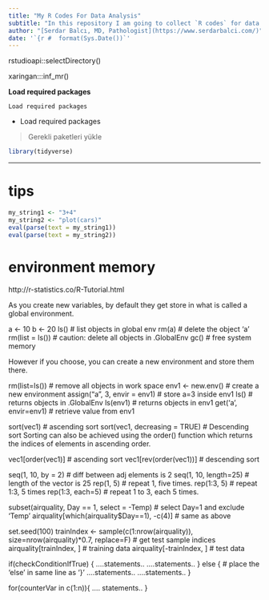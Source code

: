 ```yaml
---
title: "My R Codes For Data Analysis"
subtitle: "In this repository I am going to collect `R codes` for data analysis. Codes are from various resources and I try to give original link as much as possible."
author: "[Serdar Balcı, MD, Pathologist](https://www.serdarbalci.com/)"
date: '`{r #  format(Sys.Date())`'
---
```



rstudioapi::selectDirectory()

xaringan:::inf_mr()


**Load required packages**


`Load required packages`


- Load required packages


> Gerekli paketleri yükle



```r
library(tidyverse)
```




<!-- ```{r eval=FALSE, include=FALSE, echo=TRUE} -->
<!-- library(tidyverse) -->
<!-- library(readxl) -->
<!-- ``` -->


<!-- ```{r eval=FALSE, include=FALSE, echo=TRUE} -->
<!-- path <- "ICPN_RAW.xls" -->
<!-- icpn <- path %>%  -->
<!--     excel_sheets() %>%  -->
<!--     set_names() %>% -->
<!--     map(read_excel, skip = 1, path = path) -->

<!-- icpn <- icpn[-29] -->

<!-- icpn <- icpn %>%  -->
<!--     reduce(left_join, by = "Respondant") -->

<!-- # names(icpn) -->

<!-- namesColumn <- make.names(names(read_excel(path, skip = 1))) -->

<!-- namesColumn <- namesColumn[-1] -->

<!-- # length(names(icpn)) -->
<!-- # length(namesColumn) -->

<!-- names(icpn) <- c("Respondant", paste(namesColumn, rep(1:28, each = 11), sep = "")) -->


<!-- ``` -->







<!-- ```{r eval=FALSE, include=FALSE, echo=TRUE} -->
<!-- # glimpse(icpn) -->

<!-- icpn$country <- icpn$ID1 -->

<!-- icpn <- icpn %>%  -->
<!--     select(-starts_with("X.plastic")) %>%  -->
<!--     select(-starts_with("COMMENTS")) %>%  -->
<!--     select(-starts_with("ID")) -->

<!-- # glimpse(icpn) -->

<!-- ``` -->

<!-- <!-- -->
<!-- ```{r eval=FALSE, include=FALSE, echo=TRUE} -->
<!-- jmv::descriptives(vars = names(select(icpn, starts_with("DX")) -->
<!--                                ), data = icpn, freq = TRUE, n = FALSE, missing = FALSE, mean = FALSE, median = FALSE, min = FALSE, max = FALSE) -->

<!-- ``` -->
<!-- -->


<!-- ```{r eval=FALSE, include=FALSE, echo=TRUE} -->
<!-- icpn %>%  -->
<!--     select(starts_with("y.n")) %>%  -->
<!--     gather() %>%  -->
<!--     select(value) %>%  -->
<!--     unique() -->


<!-- ``` -->

<!-- ```{r eval=FALSE, include=FALSE, echo=TRUE} -->

<!-- # recode invasion N = 0, Y = 1 -->
<!-- namesYN <- icpn %>%  -->
<!--     select(starts_with("y.n")) %>%  -->
<!--     names() -->



<!-- icpn <- icpn %>%  -->
<!--      mutate_at(namesYN, funs(recode(., `N` = 0, `Y` = 1, .default = 999))) %>%  -->
<!--      mutate_at(.vars = namesYN,  -->
<!--             .funs = funs(ifelse(. == 999, NA, .))) -->

<!-- icpn <- icpn %>%  -->
<!--      mutate_at(namesYN, funs(as.character)) %>%  -->
<!--     mutate_at(namesYN, funs(factor(., -->
<!--                                     levels = c(0,1),  -->
<!--                                     labels = c("no", "invasion") -->
<!--                                     ))) -->

<!-- ``` -->


<!-- WHOclass <- icpn %>%  -->
<!--     select(starts_with("WHO..2010.classification")) %>%  -->
<!--     gather() %>%  -->
<!--     select(value) %>%  -->
<!--     unique() -->



<!-- write(lineage$value, "lineage.txt", sep = "\n") -->

<!-- write(paste("'", readLines("lineage.txt"), "'", " =   ,", sep = ""), "lineage2.txt") -->


<!-- icpn <- icpn %>% -->
<!--     select(-starts_with("DX")) -->


<!-- file.choose() -->







---

<!-- Stratified MH Odds Ratios for Confounding -->
<!-- We can also stratify our odds ratio by a third variable to look for confounding -->

<!-- epi.2by2(table(datadepvar,dataindep_var, data$stratificationvariable)) #As above make sure the levels of dep_var and indep_var are set such that the table is ordered in the way that epi.2by2 wants the data -->

<!-- The output gives us the crude odds ratio (identical to the one we got without the stratification variable) and then an adjusted odds ratio. We can look at these two for evidence of confounding. -->

<!-- We can get (if we desire) the stratum specific odds ratios out -->

<!-- stratum <- epi.2by2(table(relevel(scabies$scabies_infestation,"yes"), relevel(scabies$impetigo_active,"yes"),scabies$gender)) -->


<!--  #Note this time I'm saving the 2*2 table -->
<!-- stratum -->
<!-- ##              Outcome +    Outcome -      Total        Inc risk * -->
<!-- ## Exposed +          179          187        366              48.9 -->
<!-- ## Exposed -          444         1098       1542              28.8 -->
<!-- ## Total              623         1285       1908              32.7 -->
<!-- ##                  Odds -->
<!-- ## Exposed +       0.957 -->
<!-- ## Exposed -       0.404 -->
<!-- ## Total           0.485 -->
<!-- ##  -->
<!-- ##  -->
<!-- ## Point estimates and 95 % CIs: -->
<!-- ## ------------------------------------------------------------------- -->
<!-- ## Inc risk ratio (crude)                       1.70 (1.49, 1.94) -->
<!-- ## Inc risk ratio (M-H)                         1.58 (1.39, 1.79) -->
<!-- ## Inc risk ratio (crude:M-H)                   1.08 -->
<!-- ## Odds ratio (crude)                           2.37 (1.88, 2.99) -->
<!-- ## Odds ratio (M-H)                             2.18 (1.72, 2.76) -->
<!-- ## Odds ratio (crude:M-H)                       1.09 -->
<!-- ## Attrib risk (crude) *                        20.11 (14.52, 25.71) -->
<!-- ## Attrib risk (M-H) *                          17.75 (5.52, 29.99) -->
<!-- ## Attrib risk (crude:M-H)                      1.13 -->
<!-- ## ------------------------------------------------------------------- -->
<!-- ##  Test of homogeneity of IRR: X2 test statistic: 8.011 p-value: 0.005 -->
<!-- ##  Test of homogeneity of  OR: X2 test statistic: 0.629 p-value: 0.428 -->
<!-- ##  Wald confidence limits -->
<!-- ##  M-H: Mantel-Haenszel -->
<!-- ##  * Outcomes per 100 population units -->


<!-- summary(stratum)$OR.strata.wald -->


<!-- ##        est    lower   upper -->
<!-- ## 1 2.417620 1.716620 3.40488 -->
<!-- ## 2 1.996753 1.439806 2.76914 -->



<!-- # Plots -->


<!-- ## Histogram -->

<!-- ```{r eval=FALSE, include=FALSE, echo=TRUE} -->
<!-- hist(scabies$age) -->

<!-- ``` -->




<!-- Scatterplot -->
<!-- We could do a basic scatter plot of house size vs number of people in a room -->

<!-- plot(scabies$house_inhabitants,scabies$room_cohabitation) -->


<!-- Colour Scatter -->
<!-- We might make this look nicer by adding some colours representing key variables -->

<!-- scabies$scatter_colour[scabies$scabies_infestation == "yes"] <- "red"  -->
<!-- #If scabies_infestation is 0 then the colour is red -->

<!-- scabies$scatter_colour[scabies$scabies_infestation == "no"] <- "blue" -->
<!-- #If scabies_infestation is 0 then the colour is blue -->

<!-- plot(scabies$house_inhabitants,scabies$room_cohabitation, col = scabies$scatter_colour) -->


<!-- #For each value look in the variable scatter_colours and work out what colour to make each person -->
<!-- Lots of the points overlap so we can always make jitter them -->

<!-- plot(jitter(scabies$house_inhabitants),scabies$room_cohabitation, col = scabies$scatter_colour) -->


<!-- Later we will come back to GGPLOT2 which makes much nicer graphs! -->

<!-- Logistic Regression -->
<!-- Sample Dataset 3 -->
<!-- The examples here use the “scabies dataset” again. For ease I quickly repeat below the code needed to implement the data-cleaning steps demonstrated above on the dataset -->

<!-- scabies <- read.csv(file = "S1-Dataset_CSV.csv", header = TRUE, sep = ",") -->
<!-- #Load dataset -->
<!-- scabies$agegroups <- as.factor(cut(scabies$age, c(0,10,20,Inf), labels = c("0-10","11-20","21+"), include.lowest = TRUE))  -->
<!-- scabies$agegroups <-relevel(scabies$agegroups, ref = "21+") -->
<!-- #Categorise age and set a baseline -->

<!-- scabies$house_cat <- as.factor(cut(scabies$house_inhabitants, c(0,5,10,Inf), labels = c("0-5","6-10","10+"), include.lowest = TRUE)) -->
<!-- scabies$house_cat <- relevel(scabies$house_cat, ref = "0-5") -->
<!-- #Categorise housesize and set a baseline -->
<!-- We can perform logistic regression in a straightforward fashion in. The formula for any logistic regression is -->

<!-- logistic_model <- glm(dependent_variable~indepdent_variable+independent_variable, data = dataframe, family = binomial) -->

<!-- If we want to include a variable as a Factor then we state that by saying > factor(independent_variable) -->

<!-- logistic_model <- glm(dependent_variable~factor(indepdent_variable), data = dataframe, family = binomial) -->

<!-- Unlike in STATA this does not automatically generate an output. As a clinical epidemiologist we want a table with the odds ratio, co-efficients, standard errors, confidence interval and the Wald-test P-Value. -->

<!-- We get the Odds ratios and Confidence intervals by taking the exponential of the output from the logistic regression model -->

<!-- logistic_model_OR <- cbind(OR = exp(coef(logistic_model)), exp(confint(logistic_model))) -->

<!-- Then we need to combine the Odds ratios and CI values with the raw coefficients and p-values into a single table -->

<!-- logistic_model_summary <- summary(logistic_model) logistic_model_summary <- cbind(logistic_model_OR, logistic_model_summary) -->

<!-- We can display then display the complte table of the output -->

<!-- logistic_model_summary -->

<!-- An example of logistic regression -->
<!-- Here we will see if the size of the household is associated with risk of scabies (variable = house_cat), after controlling for age (categorised) and gender. -->

<!-- scabiesrisk <- glm(scabies_infestation~factor(agegroups)+factor(gender)+factor(house_cat),data=scabies,family=binomial()) -->
<!-- scabiesrisk_OR <- exp(cbind(OR= coef(scabiesrisk), confint(scabiesrisk))) -->
<!-- ## Waiting for profiling to be done... -->
<!-- scabiesrisk_summary <- summary(scabiesrisk) -->
<!-- scabiesrisk_summary <- cbind(scabiesrisk_OR, scabiesrisk_summary$coefficients) -->
<!-- scabiesrisk_summary -->
<!-- ##                                OR      2.5 %    97.5 %   Estimate -->
<!-- ## (Intercept)            0.09357141 0.06925691 0.1243857 -2.3690303 -->
<!-- ## factor(agegroups)0-10  2.20016940 1.61679635 3.0237474  0.7885344 -->
<!-- ## factor(agegroups)11-20 2.53291768 1.80434783 3.5769136  0.9293719 -->
<!-- ## factor(gender)male     1.44749159 1.13940858 1.8399368  0.3698321 -->
<!-- ## factor(house_cat)6-10  1.30521927 1.02664372 1.6624397  0.2663710 -->
<!-- ## factor(house_cat)10+   1.17003712 0.65654905 1.9900581  0.1570355 -->
<!-- ##                        Std. Error     z value     Pr(>|z|) -->
<!-- ## (Intercept)             0.1492092 -15.8772359 9.110557e-57 -->
<!-- ## factor(agegroups)0-10   0.1594864   4.9442116 7.645264e-07 -->
<!-- ## factor(agegroups)11-20  0.1743214   5.3313714 9.747386e-08 -->
<!-- ## factor(gender)male      0.1221866   3.0267824 2.471718e-03 -->
<!-- ## factor(house_cat)6-10   0.1228792   2.1677478 3.017788e-02 -->
<!-- ## factor(house_cat)10+    0.2813713   0.5581076 5.767709e-01 -->
<!-- The output gives us the OR associated with each variable, the 95% CI of that OR, and a Wald-Test P-Value for each variable -->

<!-- Trying a logistic regression for yourself -->
<!-- Investigate using logistic regression whether having impetigo (impetigo_odds) is associated with scabies (scabies_infestation) after controlling for age (agegroups) and sex (gender). -->

<!-- ## Waiting for profiling to be done... -->
<!-- ##                               OR     2.5 %    97.5 %   Estimate Std. Error -->
<!-- ## (Intercept)            0.1379817 0.1064948 0.1768205 -1.9806341  0.1292414 -->
<!-- ## scabies_infestationyes 1.9380091 1.5180396 2.4740877  0.6616612  0.1245435 -->
<!-- ## agegroups0-10          3.7264517 2.8550721 4.8992194  1.3154565  0.1376324 -->
<!-- ## agegroups11-20         2.7487745 2.0310065 3.7353394  1.0111552  0.1553069 -->
<!-- ## gendermale             1.7509457 1.4225953 2.1557118  0.5601561  0.1060015 -->
<!-- ## house_cat6-10          0.9548564 0.7741093 1.1776160 -0.0461943  0.1069907 -->
<!-- ## house_cat10+           0.8941528 0.5449317 1.4384328 -0.1118786  0.2468512 -->
<!-- ##                            z value     Pr(>|z|) -->
<!-- ## (Intercept)            -15.3250751 5.199446e-53 -->
<!-- ## scabies_infestationyes   5.3126904 1.080185e-07 -->
<!-- ## agegroups0-10            9.5577530 1.203411e-21 -->
<!-- ## agegroups11-20           6.5106924 7.480520e-11 -->
<!-- ## gendermale               5.2844143 1.261076e-07 -->
<!-- ## house_cat6-10           -0.4317601 6.659158e-01 -->
<!-- ## house_cat10+            -0.4532228 6.503883e-01 -->
<!-- You should get a table showing an Odds Ration of 2 - i.e the odds of impetigo are twice as high in people with scabies. The p-value suggests this is a highly significant finding. -->

<!-- Comparing two models via a Likelihood Ratio Test -->
<!-- We might want to compare two models to see if overall the factor variable house_cat (size of the house) is significant after controlling for other variables (as opposed to the individual Wald tests for specific values of house_cat). -->

<!-- As in STATA we simply run the model without the Variable we are interested in and do a Likelihood Ratio test -->

<!-- scabiesrisk2 <- glm(scabies_infestation~factor(agegroups)+factor(gender),data=scabies,family=binomial()) -->
<!-- #We could have got out all the results of this new model just like we did for the initial Logistic Regression but for the purpose of this demonstration we don't need to -->
<!-- lrtest(scabiesrisk,scabiesrisk2) -->
<!-- ## Likelihood ratio test -->
<!-- ##  -->
<!-- ## Model 1: scabies_infestation ~ factor(agegroups) + factor(gender) + factor(house_cat) -->
<!-- ## Model 2: scabies_infestation ~ factor(agegroups) + factor(gender) -->
<!-- ##   #Df  LogLik Df  Chisq Pr(>Chisq)   -->
<!-- ## 1   6 -900.44                        -->
<!-- ## 2   4 -902.80 -2 4.7328    0.09382 . -->
<!-- ## --- -->
<!-- ## Signif. codes:  0 '***' 0.001 '**' 0.01 '*' 0.05 '.' 0.1 ' ' 1 -->
<!-- We se that overall there is borderline significance between household size and scabies risk. This makes sense if we look at the Wald-Test for each category as one house size category was associated and one was not. -->

<!-- Fiting an interaction term -->
<!-- We can easily fit an interaction term to our model. The general syntax is -->

<!-- interaction_model <- glm(dependent_variable~indepdent_variable*independent_variable, data = dataframe family = binomial) -->

<!-- scabiesrisk3 <- glm(scabies_infestation~factor(agegroups)*factor(gender),data=scabies,family=binomial()) -->
<!-- scabiesrisk3_OR <- exp(cbind(OR= coef(scabiesrisk3), confint(scabiesrisk3))) -->
<!-- ## Waiting for profiling to be done... -->
<!-- scabiesrisk3_summary <- summary(scabiesrisk3) -->
<!-- scabiesrisk3_summary <- cbind(scabiesrisk3_OR, scabiesrisk3_summary$coefficients) -->
<!-- scabiesrisk3_summary -->
<!-- ##                                                  OR      2.5 %    97.5 % -->
<!-- ## (Intercept)                               0.1018100 0.07391201 0.1366901 -->
<!-- ## factor(agegroups)0-10                     2.6697985 1.81088534 3.9801955 -->
<!-- ## factor(agegroups)11-20                    2.3655612 1.51556214 3.6962701 -->
<!-- ## factor(gender)male                        1.6634407 0.93937388 2.8651848 -->
<!-- ## factor(agegroups)0-10:factor(gender)male  0.7017255 0.37220313 1.3517237 -->
<!-- ## factor(agegroups)11-20:factor(gender)male 1.1363006 0.56352873 2.3357191 -->
<!-- ##                                             Estimate Std. Error -->
<!-- ## (Intercept)                               -2.2846473  0.1564481 -->
<!-- ## factor(agegroups)0-10                      0.9820030  0.2004429 -->
<!-- ## factor(agegroups)11-20                     0.8610153  0.2268275 -->
<!-- ## factor(gender)male                         0.5088882  0.2831246 -->
<!-- ## factor(agegroups)0-10:factor(gender)male  -0.3542130  0.3280584 -->
<!-- ## factor(agegroups)11-20:factor(gender)male  0.1277779  0.3619259 -->
<!-- ##                                               z value     Pr(>|z|) -->
<!-- ## (Intercept)                               -14.6032328 2.678375e-48 -->
<!-- ## factor(agegroups)0-10                       4.8991654 9.624460e-07 -->
<!-- ## factor(agegroups)11-20                      3.7959034 1.471068e-04 -->
<!-- ## factor(gender)male                          1.7974000 7.227214e-02 -->
<!-- ## factor(agegroups)0-10:factor(gender)male   -1.0797255 2.802644e-01 -->
<!-- ## factor(agegroups)11-20:factor(gender)male   0.3530499 7.240510e-01 -->
<!-- The output givs us 1) The Odds Ratio of each factor in the interaction in the baseline group of the other factor: i.e odds ratio for scabies, amongst people aged 0-10 compared to those aged 21+ (the reference group for age) in the baseline group of gender (female) 2) The interaction terms -->

<!-- As in STATA we can then compare the model with and without the interaction term using a likelihood ratio test to see if the interaction is statistically significant. -->

<!-- #Compare our model containing age & gender (scabiesrisk2) without an interaction term to our third model (scabiesrisk3) which does have an interaction term between age and gender -->
<!-- lrtest(scabiesrisk2,scabiesrisk3) -->
<!-- ## Likelihood ratio test -->
<!-- ##  -->
<!-- ## Model 1: scabies_infestation ~ factor(agegroups) + factor(gender) -->
<!-- ## Model 2: scabies_infestation ~ factor(agegroups) * factor(gender) -->
<!-- ##   #Df  LogLik Df  Chisq Pr(>Chisq) -->
<!-- ## 1   4 -902.80                      -->
<!-- ## 2   6 -901.15  2 3.3131     0.1908 -->
<!-- Remember the null-hypothesis = No interaction. So here the P-value suggests no evidence against the null; so we should not fit this interaction term. -->

<!-- Matched Case-Control Data -->
<!-- Conditional Logistic Regression -->
<!-- For individually matched case control studies we use Conditional Logistic Regression not normal logistic regression -->

<!-- The syntax for this is: -->

<!-- conditional_model <- clogit(variable_denoting)or_control~indepdent_variable+independent_variable+strata(matching_var), data = dataframe) -->

<!-- Where ‘matching_var’ is a variable saying which Case is matched to which Control -->

<!-- We get the ORs, 95% CIs and everything else exactly the same as for logistic regression. -->

<!-- > conditional <- clogit(case~independent_variable+strata(matching_var), data = dataframe) -->
<!-- > conditional_OR <- exp(cbind(OR= coef(conditional), confint(conditional))) -->
<!-- > conditional_summary <- summary(conditional) -->
<!-- > conditional_summary <- cbind(conditional_OR, conditional_summary$coefficients) -->
<!-- > conditional_summary -->
<!-- Equally everything else is just like normal logistic regression i.e we can fit multiple models, run Likelihood-Ratio Tests etc -->

<!-- Poisson and Cox Regression -->
<!-- Sample Dataset 4 -->
<!-- For the purpose of Poisson and cox regression we will initially go back to a clean version of our “Ebola dataset”. For ease I quickly repeat below the code needed to implement the data-cleaning steps demonstrated above on the dataset -->

<!-- ##This is the ebola dataset again -->
<!-- ebola <- read.csv(file = "mmc1.txt", header = TRUE, sep = ",") -->

<!-- #Lets set 'person_to_person' route of transmission as baseline -->
<!-- ebola$transmission <- relevel(ebola$transmission, "person_to_person") -->

<!-- #Replace blank values of sex as missing -->
<!-- ebola$sex[ebola$sex ==""] <- is.null(ebola$sex)  -->
<!-- ## Warning in `[<-.factor`(`*tmp*`, ebola$sex == "", value = structure(c(3L, : -->
<!-- ## invalid factor level, NA generated -->
<!-- Setting up our time variables -->
<!-- The package we are using for the Poisson and Cox Regression needs the dates in a particular format to work. -->

<!-- Specifically it needs them in a ‘decimal year’ i.e 1982.145 If our data isn’t already like this then we set it up using the ‘cal.yr’ command. The cal.yr command wants a date as an input - so remember if your dates are stored as strings and not dates in the raw data then you need to convert them to a date and then to a decimal date. You can do this in one step. -->

<!-- class(ebola$disease_onset) -->
<!-- ## [1] "factor" -->
<!-- #We see that the timein variable is currently a factor (i.e just recognisd as a bunch of characters), so we need to convert factor>data>decimal date.  -->
<!-- ebola$disease_onset <- cal.yr(as.Date(ebola$disease_onset, format = "%Y-%m-%d")) -->
<!-- ebola$disease_ended <- cal.yr(as.Date(ebola$disease_ended, format = "%Y-%m-%d")) -->
<!-- Declaring our periods of follow-up: Making a lexis model -->
<!-- We need to declare the way time is modelled when doing this kind of analysis. This is like STSET in STATA. -->

<!-- That is we need to specify 1) Entry point 2) Exit point -->

<!-- We may have multiple time scales - for example both Calendar Time and Chronological age. The general syntax is: -->

<!-- lexis_object <- Lexis(  -->
<!--   entry = list ( name_first_time_scale = variable_setting_that, -->
<!--                  name_second_time_scale = variable_setting_that), -->
<!--   exit = list (name_of_time_scale_we calculate_exit_against = variable_for exit), -->
<!--   exit.status = (where_we_define_the_outcome), -->
<!--   data = data_frame) -->
<!-- For example if we might be interested in time in follow-up and chronological age as time scales. So we might do: -->

<!-- ebola_lexis_model <- Lexis(entry = list("calendar_time"=disease_onset), exit = list("calendar_time" = disease_ended), exit.status = status =="died", data = ebola) -->
<!-- ## NOTE: entry.status has been set to FALSE for all. -->
<!-- ## Warning in Lexis(entry = list(calendar_time = disease_onset), exit = list(calendar_time = disease_ended), : Dropping NA rows with duration of follow up < tol -->
<!-- #We define the beginning of calendar time in the study as the date in the 'disease_onset' variable -->
<!-- #We call time on this scale "calendar_time" -->
<!-- #Time out is on the same timescale as time in - i.e calendar_time -->
<!-- #If people are missing either a time in or time-out so they get dropped -->
<!-- R is also happy if we just have a duration of follow-up as opposed to a Date of Entry and a Date of Exit. In that case we can just say: -->

<!-- lexis_model <- Lexis(exit = list("calendar_time" = duration), exit.status = died, data = dataset) -->
<!-- ##Here we specify the exit time as being the duration of follow-up -->
<!-- ##We haven't stated an entry time so R assumes it to be 0 - i.e people were followed up from time 0 for the duration of time specified as the exit time -->
<!-- Key variables in the Lexis model -->
<!-- When we make this model it creates several key variable we need to reference when running our Cox and Poisson models. -->

<!-- ‘lex.dur’ = duration of follow-up ‘lex.Xst’ = Status of the individual at the end of each time block. For example in the above lexis model this is whether or not the event CHD occured in the any given time period. -->

<!-- We will reference these variables when we run our poisson and cox regression models. -->

<!-- Making a rate table -->
<!-- Once we have a lexis model it is easy to see crude rates and rates stratified by a variable -->

<!-- The general syntax is: > rate_table <- rate(lexis_model, obs = lex.Xst, pyrs = lex.dur, print = stratifying_var) -->

<!-- If we want we can give per 100 or 1,000 years by simply adjusting ‘pyrs’ > rate_table <- rate(lexis_model, obs = lex.Xst, pyrs = lex.dur/1000, print = stratifying_var) -->

<!-- average_rate <- rate(ebola_lexis_model, obs = lex.Xst, pyrs = lex.dur) -->
<!-- #Show the overall rate of cardiovascular outcomes per 1 person years (because people die fast of ebola and follow-up is short) -->
<!-- rate_by_transmission <- rate(ebola_lexis_model, obs = lex.Xst, pyrs = lex.dur, print = transmission) -->
<!-- #Show the rates of cardiovascular outcome by sex per 1 person years (because people die fast of ebola and follow-up is short) -->
<!-- average_rate -->
<!-- ##  -->
<!-- ## Crude rates and 95% confidence intervals: -->
<!-- ##  -->
<!-- ##    lex.Xst  lex.dur     rate  SE.rate  rate.lo  rate.hi -->
<!-- ## 1:     245 5.303217 46.19837 2.951506 40.76096 52.36112 -->
<!-- rate_by_transmission -->
<!-- ##  -->
<!-- ## Crude rates and 95% confidence intervals: -->
<!-- ##  -->
<!-- ##        transmission lex.Xst   lex.dur     rate   SE.rate  rate.lo -->
<!-- ## 1: person_to_person     129 2.8993840 44.49221  3.917321 37.44023 -->
<!-- ## 2:             both       8 0.2491444 32.10989 11.352561 16.05788 -->
<!-- ## 3:            other      10 0.1341547 74.54082 23.571876 40.10658 -->
<!-- ## 4:          syringe      86 1.7686516 48.62461  5.243327 39.36108 -->
<!-- ## 5:          unknown      12 0.2518823 47.64130 13.752860 27.05568 -->
<!-- ##      rate.hi -->
<!-- ## 1:  52.87245 -->
<!-- ## 2:  64.20806 -->
<!-- ## 3: 138.53919 -->
<!-- ## 4:  60.06829 -->
<!-- ## 5:  83.88975 -->
<!-- Running a simple Poisson Regression -->
<!-- We run a poisson regression essentially the same as a logistic regression. We use the same GLM command as before. -->

<!-- Instead of setting ‘family = binomial’ we need to set ‘family = poisson’ -->

<!-- We include an additional variable called offset. This represents the fact that follow-up time is different for each person in the study (i.e it gives you a rate against person-time rather than a number of events / people). This variable is the log of the follow-up time in the lexis-model: ‘log(lex.dur)’ -->

<!-- We set the outcome as whether lex.Xst occured (i.e did the event occur) -->

<!-- The generic formula is > poisson_model <- glm(lex.Xst~offset(log(lex.dur))+indepdent_variable+independent_variable, data = lexis_dataframe, family = poisson) -->

<!-- #Fit a model for HR of death from CHD against grade -->
<!-- ebola_model <- glm(lex.Xst~factor(transmission)+sex+offset(log(lex.dur)), data = ebola_lexis_model, family = poisson) -->
<!-- #The outcome is lex.Xst - whatever we set as the outcome when we made our lexis dataset  -->
<!-- #The offset is the log(lex.dur) - the log of duration of follow-up -->
<!-- #We fit a poisson model  -->

<!-- ebola_ratios <- cbind(HR = exp(coef(ebola_model)), exp(confint(ebola_model))) -->
<!-- ## Waiting for profiling to be done... -->
<!-- #Just like in the Logistic model we take exponentials of the coefficients to get our Hazard Rations -->
<!-- ebola_model_out <- summary(ebola_model)  -->
<!-- ebola_model_out <-cbind (ebola_ratios, ebola_model_out$coefficients) -->
<!-- #We combine this all in to a nice table -->
<!-- ebola_model_out -->
<!-- ##                                     HR      2.5 %    97.5 %     Estimate -->
<!-- ## (Intercept)                 44.5963777 36.2674133 54.231421  3.797652638 -->
<!-- ## factor(transmission)both     0.7230170  0.3237964  1.389407 -0.324322562 -->
<!-- ## factor(transmission)other    1.6052597  0.7574323  2.976279  0.473285546 -->
<!-- ## factor(transmission)syringe  1.0928077  0.8294145  1.432693  0.088750226 -->
<!-- ## factor(transmission)unknown  1.0722117  0.5607743  1.861057  0.069723525 -->
<!-- ## sexmale                      0.9941797  0.7663835  1.284689 -0.005837258 -->
<!-- ##                             Std. Error     z value      Pr(>|z|) -->
<!-- ## (Intercept)                  0.1025784 37.02195634 5.077767e-300 -->
<!-- ## factor(transmission)both     0.3666753 -0.88449514  3.764290e-01 -->
<!-- ## factor(transmission)other    0.3450006  1.37183997  1.701133e-01 -->
<!-- ## factor(transmission)syringe  0.1392193  0.63748492  5.238090e-01 -->
<!-- ## factor(transmission)unknown  0.3033065  0.22987807  8.181865e-01 -->
<!-- ## sexmale                      0.1316124 -0.04435188  9.646239e-01 -->
<!-- Lexis Expansions and time as a confounder. -->
<!-- Time (for example age) is a key confounder so we need to be able to control for this. In STATA we would use STSPLIT to do this. We can do the same in R. -->

<!-- We do this using: > expanded_lexis_model <- splitLexis(lexis_model, “time_scale_to_split_on”, breaks = c(break1,break2,break3)) -->

<!-- Sample Dataset 5 -->
<!-- We need a different dataset for this example. Again the dataset is freely available on the LSHTM Data Repository: “Alcohol outcomes” This is a simulated dataset (a fully-anoynmised, tweaked dataset based on a real-one) looking at the association between age, alcohol and death. -->

<!-- #Load in our new dataset -->
<!-- alcohol <- read.csv(file = "alcohol_outcomes.csv", header = TRUE, sep=",") -->

<!-- #Check how dates are saved -->
<!-- class(alcohol$timein) -->
<!-- ## [1] "factor" -->
<!-- #time is saved as a factor so we need to convert it -->
<!-- alcohol$timein <- cal.yr(as.Date(alcohol$timein, format = "%d/%m/%Y")) -->
<!-- alcohol$timeout <- cal.yr(as.Date(alcohol$timeout, format = "%d/%m/%Y")) -->
<!-- alcohol$timebth <- cal.yr(as.Date(alcohol$timebth, format = "%d/%m/%Y")) -->
<!-- #Setup our lexis model -->
<!-- alcohol_lexis <- Lexis(entry = list("calendar_time"=timein, "age" = timein - timebth), exit = list("calendar_time" = timeout), exit.status = death ==1, data = alcohol) -->
<!-- ## NOTE: entry.status has been set to FALSE for all. -->
<!-- #We define the beginning of calendar time in the study as the date in the 'timein' variable -->
<!-- #We call time on this scale "calendar_time" -->
<!-- #We define the beginning of the age-time scale as the difference between when you joined the study and your date of birth. We call this time scale "age" -->
<!-- #Time out is on the same timescale as time in - i.e calendar_time -->

<!-- #Perform a lexis expansion -->
<!-- split_alcohol_lexis <- splitLexis(alcohol_lexis, breaks = c(50,60,70,80), time.scale = "age") -->
<!-- #We say we want to split our lexis_model -->
<!-- #We want to do this on our defined "age" time scale -->
<!-- #We want the breaks to be at the listed points -->
<!-- Now we need to tell R we want to use those Time-Blocks as a variable in our regression. NB Compare to STATA - In stata we cut the time and make it a new variable in one go with -->

<!-- stplit newvariable, at(timepoint,timepoint,timepoint) -->

<!-- But each time we want to split on a new timescale in STATA we need to stset the data again and do a new ‘stplit’ command. -->

<!-- In R we declare all the timescales initially (in the lexis command), then we split each timeperiod and then make a new variable reflecting each split. The generic syntax is -->

<!-- expanded_model$block_name <- timeBand(expanded_model, “name_of_split”, type = “factor”) -->

<!-- split_alcohol_lexis$age_blocks <- timeBand(split_alcohol_lexis, "age", type = "factor") -->
<!-- #We make a new variable called age_blocks. -->
<!-- #We used the splits we defined on the "age" time-scale for this -->
<!-- #Make each segment of this time-scale an element of a categorical variable -->
<!-- #We then remove any blank 'time-blocks' i.e segments with no observations -->
<!-- #This is done by re-factoring the variable -->
<!-- split_alcohol_lexis$age_blocks <- factor(split_alcohol_lexis$age_blocks) -->
<!-- Running a poisson regression including a time-varying variable -->
<!-- Now we can run the poisson regression with age (in blocks) as a variable just like in STATA. -->

<!-- age_alcohol_model <- glm(lex.Xst~factor(alcohol)+factor(age_blocks)+offset(log(lex.dur)), data = split_alcohol_lexis, family = poisson) -->
<!-- age_alcohol_ratios <- cbind(HR = exp(coef(age_alcohol_model)), exp(confint(age_alcohol_model))) -->
<!-- ## Waiting for profiling to be done... -->
<!-- age_alcohol_out <- summary(age_alcohol_model)  -->
<!-- age_alcohol_out <-cbind (age_alcohol_ratios, age_alcohol_out$coefficients) -->
<!-- age_alcohol_out -->
<!-- ##                                      HR        2.5 %       97.5 % -->
<!-- ## (Intercept)                 0.001758427  0.000698216 3.568313e-03 -->
<!-- ## factor(alcohol)2            1.583354946  1.287840186 1.943563e+00 -->
<!-- ## factor(age_blocks)(50,60]   2.788198316  1.304756320 7.235037e+00 -->
<!-- ## factor(age_blocks)(60,70]   8.358271714  4.051253875 2.125521e+01 -->
<!-- ## factor(age_blocks)(70,80]  18.434422669  8.856542929 4.712319e+01 -->
<!-- ## factor(age_blocks)(80,Inf] 49.721819767 18.829170021 1.449072e+02 -->
<!-- ##                             Estimate Std. Error    z value     Pr(>|z|) -->
<!-- ## (Intercept)                -6.343336  0.4088553 -15.514867 2.752023e-54 -->
<!-- ## factor(alcohol)2            0.459546  0.1049087   4.380437 1.184415e-05 -->
<!-- ## factor(age_blocks)(50,60]   1.025396  0.4292502   2.388806 1.690321e-02 -->
<!-- ## factor(age_blocks)(60,70]   2.123252  0.4154268   5.111013 3.204365e-07 -->
<!-- ## factor(age_blocks)(70,80]   2.914220  0.4189527   6.955964 3.501584e-12 -->
<!-- ## factor(age_blocks)(80,Inf]  3.906444  0.5098479   7.661979 1.830903e-14 -->
<!-- #Now fit a model adjusting for the effect of changing age through follow-up time -->
<!-- Comparing Models -->
<!-- Just like in logistic regression we can compare our two poisson models using ‘lrtest’. Remember the two models need to be fittd on the same number of observations. This means both models need to be fitted AFTER the lexis expansion - so in the current example we would compare: Lexis Expanded Dataset - controlling for Age & Grade Lexis Expanded Dataset - controlling for Age Only The LRTEST would be whether Grade was associated having controlled for Age -->

<!-- age_model <- glm(lex.Xst~age_blocks+offset(log(lex.dur)), data = split_alcohol_lexis, family = poisson) -->
<!-- #Fit a model on the expanded dataset where only Age is an independent variable -->
<!-- age_model_ratios <- cbind(HR = exp(coef(age_model)), exp(confint(age_model))) -->
<!-- ## Waiting for profiling to be done... -->
<!-- age_model_out <- summary(age_model)  -->
<!-- age_model_out <-cbind (age_model_ratios, age_model_out$coefficients) -->
<!-- age_model_out -->
<!-- ##                              HR        2.5 %       97.5 %  Estimate -->
<!-- ## (Intercept)         0.001908232 7.583858e-04   0.00386644 -6.261578 -->
<!-- ## age_blocks(50,60]   2.864554178 1.340670e+00   7.43252992  1.052413 -->
<!-- ## age_blocks(60,70]   9.040064110 4.386843e+00  22.97293591  2.201666 -->
<!-- ## age_blocks(70,80]  21.271550431 1.025650e+01  54.25717095  3.057371 -->
<!-- ## age_blocks(80,Inf] 61.056794442 2.323188e+01 177.24621063  4.111804 -->
<!-- ##                    Std. Error    z value     Pr(>|z|) -->
<!-- ## (Intercept)         0.4082441 -15.337829 4.272431e-53 -->
<!-- ## age_blocks(50,60]   0.4291935   2.452070 1.420369e-02 -->
<!-- ## age_blocks(60,70]   0.4149555   5.305789 1.121869e-07 -->
<!-- ## age_blocks(70,80]   0.4174887   7.323242 2.420515e-13 -->
<!-- ## age_blocks(80,Inf]  0.5075158   8.101825 5.414068e-16 -->
<!-- lrtest(age_model,age_alcohol_model) -->
<!-- ## Likelihood ratio test -->
<!-- ##  -->
<!-- ## Model 1: lex.Xst ~ age_blocks + offset(log(lex.dur)) -->
<!-- ## Model 2: lex.Xst ~ factor(alcohol) + factor(age_blocks) + offset(log(lex.dur)) -->
<!-- ##   #Df  LogLik Df Chisq Pr(>Chisq)     -->
<!-- ## 1   5 -1487.5                         -->
<!-- ## 2   6 -1478.1  1 18.72  1.514e-05 *** -->
<!-- ## --- -->
<!-- ## Signif. codes:  0 '***' 0.001 '**' 0.01 '*' 0.05 '.' 0.1 ' ' 1 -->
<!-- #Perform a likelihood test of the model with Age&Alcohol compared to the model with only Age -->
<!-- If we wanted to test if age was associated we would compare: Lexis Expanded Dataset - controlling for Age & Alcohol Lexis Expanded Dataset - controlling for Alcohol Only Note even though strictly we don’t need to expand the dataset for the Alcohol model (as its not a time varying factor) we need the two models to have the same number of observations so it does need to be run against the Lexis Expanded dataset -->

<!-- Cox Regression -->
<!-- Cox Regression is done in a very similar fashion to all other models. We declare the outcome and follow-up time slightly differently than from in the poisson but otherwise things look very similar! -->

<!-- The generic formula is: -->

<!-- cox_model <- coxph(Surv(lex.dur,lex.Xst)+indepdent_variable+independent_variable, data = lexis_dataframe) -->

<!-- cox_lexis_model <- coxph(Surv(lex.dur,lex.Xst)~factor(alcohol),data = split_alcohol_lexis) -->
<!-- ##Fit a cox model.  -->
<!-- ##The initial statement Surv(lex.dur,lex.Xst) says that the duration of follow-up is in lex.dur and the outcome variable in lex.Xst (as outlined above) -->

<!-- cox_lexis_ratios <- cbind(HR = exp(coef(cox_lexis_model)), exp(confint(cox_lexis_model))) -->
<!-- #As every other time we exponentiat the coefficients to get hazard ratios -->
<!-- cox_lexis_out <- summary(cox_lexis_model) -->
<!-- cox_lexis_out <- cbind(cox_lexis_ratios,cox_lexis_out$coefficients) -->
<!-- #And we put everything in a nice table -->
<!-- cox_lexis_out -->
<!-- ##                        HR    2.5 %   97.5 %      coef exp(coef)  se(coef) -->
<!-- ## factor(alcohol)2 2.237758 1.830073 2.736263 0.8054745  2.237758 0.1026134 -->
<!-- ##                         z     Pr(>|z|) -->
<!-- ## factor(alcohol)2 7.849601 4.218847e-15 -->
<!-- Note that the poisson and the cox give very similar estimates of the impact of alcohol on the outcome. -->

<!-- As in Poisson Regression we can compare two cox-models using ‘lrtest’ if we need to. Remember as always that both models must be performed on a dataset with the same number of observations - i.e after any lexis-expansion has been performed. -->

<!-- ##Kaplan Meier Plots -->

<!-- We can plot very nice KM plots. As before we have declared out data as a Lexis Model. We input the dataset in a similar fashion to our cox-regression but use the survfit command rather than coxph > km <- survfit(Surv(lex.dur, lex.Xst) ~ var_to_stratify_on, data = dataset) -->

<!-- Then we plot the KM Plot > ggsurvplot(km, data = dataset, risk.table = TRUE / FALSE) -->

<!-- km <- survfit(Surv(lex.dur,lex.Xst)~factor(alcohol),data = alcohol_lexis) -->
<!-- ##Fit the data -->
<!-- ##The initial statement Surv(lex.dur,lex.Xst) says that the duration of follow-up is in lex.dur and the outcome variable in lex.Xst (as outlined above).  -->
<!-- #We want to stratify by alcohol -->

<!-- ggsurvplot(km,data=alcohol_lexis) -->


<!-- #Plot the Kaplan Meier Plot -->
<!-- Correlated Outcomes -->
<!-- We often have data that is correlated. For example 1) Multiple episods of flu in a single individual 2) Clustered-survey data - i.e individuals within households -->

<!-- Commonly we use a random-effects model to adjust for this correlation. -->

<!-- We do this using a very similar model to all previous ones. The general syntax for a clustered Logistic Regression is: -->

<!-- correlated_logistic <- glmer(DEPVAR~INDEPVAR + (1|CLUSTER_VAR),family = “binomial”, data = data) #For example if we have individuals within households then CLUSTER_VAR would be the variable specifying which house they were in -->

<!-- The general syntax for a clustered Poisson Regression (after Lexis setup as before is): -->

<!-- correlated_poisson <- glmer(lex.Xst~INDEPVAR + offset(log(lex.dur))+ (1|CLUSTER_VAR),family = “poisson”, data = data) #For example if we have individuals followed over time with multiple episodes of infection, with one line in our dataframe per period of follow-up, then CLUSTER_VAR would be the variable identifying that person across each block of follow-up -->

<!-- Specifying the Clustering and getting the data out -->
<!-- In both cases the key point in setting up the formula is the addition of: > +(1|CLUSTER_VAR) -->

<!-- If we have nested levels of clustering we can specify this easily: -->

<!-- +(1|first_clustering_level/nested_clustering_level) #For example +(1|province/village) where villages are nested within provinces -->

<!-- When we want to get out our odds ratios and confidence intervbals we have to specify that slightly diffrently than in a non-random-effects model -->

<!-- OR <- cbind(OR = exp(fixef(re_model)),exp(confint(re_model,parm=“beta_”))) ##Rather than the co-efficients we want the Fixed-Effects for our Odds Ratios ##And we want the confidence intervals specifcally for those rather than all the other variables a RE-Model makes -->

<!-- Otherwise everything is the same as all our other models -->

<!-- Saying how many integration points to use -->
<!-- R-Defaults to 1 integration point for RE-Models. We can if needed change this (more accurate vs more time) > model_name <- glmer(DEPVAR~INDEPVAR +(1|CLUSTERVAR), family = “binomial”, nAGQ = X, data = DATA) #Currently you can only set integration points >1 for models with a single level of clustering -->

<!-- Random Effects Logistic Regression -->
<!-- Sample Dataset 6 -->
<!-- To look at a random effects logistic regression we are using a (simulated) dataset about trachoma. This is a clustered dataset with many individuals per household. Again the dataset is freely available on the LSHTM Data Repository: “Trachoma Household Survey” We want to find out if a latrine is protective from getting trachoma. -->

<!-- hh_tf <- read.csv (file = "hh_tf.csv", header = TRUE, sep = ",") -->
<!-- #Read in data -->

<!-- re_hh_tf <- glmer(trachoma~factor(latrine)+ (1 | household),family = "binomial", data = hh_tf) -->
<!-- summary(re_hh_tf) -->
<!-- ## Generalized linear mixed model fit by maximum likelihood (Laplace -->
<!-- ##   Approximation) [glmerMod] -->
<!-- ##  Family: binomial  ( logit ) -->
<!-- ## Formula: trachoma ~ factor(latrine) + (1 | household) -->
<!-- ##    Data: hh_tf -->
<!-- ##  -->
<!-- ##      AIC      BIC   logLik deviance df.resid  -->
<!-- ##   1922.3   1940.9   -958.1   1916.3     3676  -->
<!-- ##  -->
<!-- ## Scaled residuals:  -->
<!-- ##      Min       1Q   Median       3Q      Max  -->
<!-- ## -2.27997 -0.01801 -0.01775 -0.01742  3.06478  -->
<!-- ##  -->
<!-- ## Random effects: -->
<!-- ##  Groups    Name        Variance Std.Dev. -->
<!-- ##  household (Intercept) 74.66    8.641    -->
<!-- ## Number of obs: 3679, groups:  household, 1761 -->
<!-- ##  -->
<!-- ## Fixed effects: -->
<!-- ##                  Estimate Std. Error z value Pr(>|z|)     -->
<!-- ## (Intercept)       -8.0091     0.3434 -23.321   <2e-16 *** -->
<!-- ## factor(latrine)1  -1.2450     0.5981  -2.082   0.0374 *   -->
<!-- ## --- -->
<!-- ## Signif. codes:  0 '***' 0.001 '**' 0.01 '*' 0.05 '.' 0.1 ' ' 1 -->
<!-- ##  -->
<!-- ## Correlation of Fixed Effects: -->
<!-- ##             (Intr) -->
<!-- ## fctr(ltrn)1 0.017 -->
<!-- #Run a Random Effects model -->
<!-- #Individuals share a household which is designated by the 'household' variable -->
<!-- #This therefore is the unit of clustering -->

<!-- re_hh_tf_OR <- cbind(OR = exp(fixef(re_hh_tf)),exp(confint(re_hh_tf,parm="beta_"))) -->
<!-- ## Computing profile confidence intervals ... -->
<!-- re_hh_tf_out <- summary(re_hh_tf) -->
<!-- #We still want our P-Values and raw data just like before -->

<!-- re_hh_tf_out <- cbind (re_hh_tf_OR, re_hh_tf_out$coefficients) -->
<!-- #Combine it all together -->
<!-- re_hh_tf_out -->
<!-- ##                            OR        2.5 %       97.5 %  Estimate -->
<!-- ## (Intercept)      0.0003324303 0.0001656782 0.0006394189 -8.009080 -->
<!-- ## factor(latrine)1 0.2879269306 0.0828465249 0.8755127240 -1.245049 -->
<!-- ##                  Std. Error    z value      Pr(>|z|) -->
<!-- ## (Intercept)       0.3434317 -23.320735 2.731632e-120 -->
<!-- ## factor(latrine)1  0.5981090  -2.081642  3.737522e-02 -->
<!-- Random Effects Poisson Regression -->
<!-- Sample Dataset 7 -->
<!-- We are using a dataset about trachoma and PCR results - this is taken from a series of surveys in the Gambia. -->

<!-- Again the dataset is freely available on the LSHTM Data Repository: “Trachoma Cohort Study” -->

<!-- For your information: PCR is coded 2 for positive and 1 for negative. Clinical evidence of active trachoma is recorded as RE.Grade == TF -->

<!-- tf_pcr <- read.csv (file = "TF_PCR.csv", header = TRUE, sep = ",") -->
<!-- #Read in data -->

<!-- tf_pcr$timein <- cal.yr(as.Date(tf_pcr$timein, format = "%d-%b-%y")) -->
<!-- tf_pcr$timeout <- cal.yr(as.Date(tf_pcr$timeout, format = "%d-%b-%y")) -->
<!-- #Convert dates in to decimal dates -->

<!-- tf_pcr$RE.Grade <- relevel(tf_pcr$RE.Grade,"N") -->
<!-- #Make a normal clinical examination of the eye the baseline level -->

<!-- tf_pcr_lexis <- Lexis(entry = list("calendar" = timein), exit = list("calendar" = timeout), exit.status = PCR==2, data = tf_pcr) -->
<!-- ## NOTE: entry.status has been set to FALSE for all. -->
<!-- #Setup a lexis model -->

<!-- re_tf_pcr <- glmer(lex.Xst~factor(RE.Grade)+offset(log(lex.dur))+(1|ID), family = "poisson", data = tf_pcr_lexis) -->
<!-- #Multiple readings from the same invdividual -->
<!-- #The ID for the individuals is in the 'ID' variable -->
<!-- #This therefore is the unit of clustering -->

<!-- re_tf_OR <- cbind(HR = exp(fixef(re_tf_pcr)),exp(confint(re_tf_pcr,parm="beta_"))) -->
<!-- ## Computing profile confidence intervals ... -->
<!-- ##Rather than the co-efficients we want the Fixed-Effects for our Odds Ratios -->
<!-- ##And we want the confidence intervals specifcally for those rather than all the other variabls a RE-Model makes -->

<!-- re_tf_pcr_out <- summary(re_tf_pcr) -->
<!-- #We still want our P-Values and raw data just like before -->

<!-- re_tf_pcr_out <- cbind (re_tf_OR, re_tf_pcr_out$coefficients) -->
<!-- #Combine it all together -->
<!-- re_tf_pcr_out -->
<!-- ##                           HR     2.5 %   97.5 %   Estimate Std. Error -->
<!-- ## (Intercept)        1.5609469 1.1207591 2.080427  0.4452926  0.1563783 -->
<!-- ## factor(RE.Grade)TF 2.0846403 1.4417488 2.975819  0.7345963  0.1845991 -->
<!-- ## factor(RE.Grade)TS 0.5650381 0.1418873 1.824576 -0.5708621  0.6397415 -->
<!-- ##                       z value     Pr(>|z|) -->
<!-- ## (Intercept)         2.8475347 4.405929e-03 -->
<!-- ## factor(RE.Grade)TF  3.9794144 6.908522e-05 -->
<!-- ## factor(RE.Grade)TS -0.8923325 3.722148e-01 -->
<!-- #Individuals with clinical evidence of trachoma (TF) are twice as likely to have a positive PCR result. -->
<!-- Confirming there is clustering -->
<!-- When we run a Random-Effects model we also want to see if whether there is or is not evidence of clustering. -->

<!-- STATA does this by looking to see if rho (logistic regression, measure of within cluster variation) or alpha (poisson, measure of within cluster variation) = zero. -->

<!-- It does this STATA runs a likelihood ratio test comparing the model with and without random-effects (where ro/alpha = 0). -->

<!-- We can do the same by fitting a model without clustering and running an LRT comparing it to our RE-model. We can also get the equivalent estimate of rho. -->

<!-- no_re_hh_tf <- glm(trachoma~factor(latrine),family = "binomial", data = hh_tf) -->

<!-- re_hh_tf <- glmer(trachoma~factor(latrine)+ (1 | household),family = "binomial", data = hh_tf) -->

<!-- icc(re_hh_tf) -->
<!-- ##  -->
<!-- ## Generalized linear mixed model -->
<!-- ##  Family: binomial (logit) -->
<!-- ## Formula: trachoma ~ factor(latrine) + (1 | household) -->
<!-- ##  -->
<!-- ##   ICC (household): 0.957795 -->
<!-- #Give estimate of the intra-cluster correlation == rho -->

<!-- lrtest(re_hh_tf,no_re_hh_tf) -->
<!-- ## Warning in modelUpdate(objects[[i - 1]], objects[[i]]): original model was -->
<!-- ## of class "glmerMod", updated model is of class "glm" -->
<!-- ## Likelihood ratio test -->
<!-- ##  -->
<!-- ## Model 1: trachoma ~ factor(latrine) + (1 | household) -->
<!-- ## Model 2: trachoma ~ factor(latrine) -->
<!-- ##   #Df   LogLik Df  Chisq Pr(>Chisq)     -->
<!-- ## 1   3  -958.15                          -->
<!-- ## 2   2 -1188.67 -1 461.05  < 2.2e-16 *** -->
<!-- ## --- -->
<!-- ## Signif. codes:  0 '***' 0.001 '**' 0.01 '*' 0.05 '.' 0.1 ' ' 1 -->
<!-- #Test the null hypothesis that rho = 0 and that there is therefore no evidence of clustering -->
<!-- The difference between the two models is not Zero and the p-value is highly suggestive that there is evidence of clustering -->

<!-- Introduction to Sample Size Calculations -->
<!-- Suggested by “Chrissy h Roberts” -->

<!-- Below the basics of a few types of sample size calculations - for example comparing proportions, means or to detect an effect size of a certain magnitude are shown. -->

<!-- Comparing proportions -->
<!-- The general syntax is -->

<!-- epi.propsize(treat = X, control = Y, power = Z, n = Z) #Specify either n - to compute power OR power to compute sample size #Specify the other as NA -->

<!-- epi.propsize(treat = 0.1, control = 0.2, power = 0.8, n = NA) -->
<!-- ## $n.total -->
<!-- ## [1] 398 -->
<!-- ##  -->
<!-- ## $n.treat -->
<!-- ## [1] 199 -->
<!-- ##  -->
<!-- ## $n.control -->
<!-- ## [1] 199 -->
<!-- ##  -->
<!-- ## $power -->
<!-- ## [1] 0.8 -->
<!-- ##  -->
<!-- ## $lambda -->
<!-- ## [1] 0.5 -->
<!-- #Calculate sample size needed to have 80% power to show difference of 10% assuming group 1 has proportion of 10% -->

<!-- epi.propsize(treat = 0.1, control = 0.2, power = 0.8, n = NA, sided.test = 1) -->
<!-- ## $n.total -->
<!-- ## [1] 314 -->
<!-- ##  -->
<!-- ## $n.treat -->
<!-- ## [1] 157 -->
<!-- ##  -->
<!-- ## $n.control -->
<!-- ## [1] 157 -->
<!-- ##  -->
<!-- ## $power -->
<!-- ## [1] 0.8 -->
<!-- ##  -->
<!-- ## $lambda -->
<!-- ## [1] 0.5 -->
<!-- #As above but a 1-sided test -->

<!-- epi.propsize(treat = 0.1, control = 0.2, power = NA, n = 300) -->
<!-- ## $n.total -->
<!-- ## [1] 300 -->
<!-- ##  -->
<!-- ## $n.treat -->
<!-- ## [1] 150 -->
<!-- ##  -->
<!-- ## $n.control -->
<!-- ## [1] 150 -->
<!-- ##  -->
<!-- ## $power -->
<!-- ## [1] 0.6808308 -->
<!-- ##  -->
<!-- ## $lambda -->
<!-- ## [1] 0.5 -->
<!-- #Calculate the power to detect a difference between arms given a sample size of 300 -->
<!-- Sample size to detect a difference in proportions -->
<!-- We need to know the 1) Proportion in control group 2) Odds ratio we wish to detect -->

<!-- The general syntax when giving an Odds Ratio to detect is -->

<!-- epi.ccsize(OR = X, p0 = Y, n = Z, power = Z) #Specify either n - to compute power OR power to compute sample size #Specify the other as NA epi.ccsize(OR = X, p0 = Y, n = Z, power = Z, r = ) #Where R is the ratio of controls to cases -->

<!-- epi.ccsize(OR = 2, p0 = 0.2, n = NA, power = 0.8) -->
<!-- ## $n.total -->
<!-- ## [1] 344 -->
<!-- ##  -->
<!-- ## $n.case -->
<!-- ## [1] 172 -->
<!-- ##  -->
<!-- ## $n.control -->
<!-- ## [1] 172 -->
<!-- ##  -->
<!-- ## $power -->
<!-- ## [1] 0.8 -->
<!-- ##  -->
<!-- ## $OR -->
<!-- ## [1] 2 -->
<!-- help("epi.ccsize") -->
<!-- #Calculate sample size required to detect an Odds Ratio of 2 given an expected prevalence of 20% in the control group -->

<!-- epi.ccsize(OR = 4, p0 = 0.3, n = NA, power = 0.8, r =4) -->
<!-- ## $n.total -->
<!-- ## [1] 110 -->
<!-- ##  -->
<!-- ## $n.case -->
<!-- ## [1] 22 -->
<!-- ##  -->
<!-- ## $n.control -->
<!-- ## [1] 88 -->
<!-- ##  -->
<!-- ## $power -->
<!-- ## [1] 0.8 -->
<!-- ##  -->
<!-- ## $OR -->
<!-- ## [1] 4 -->
<!-- #Calculate sample size required to detect an Odds Ratio of 4 given an expected prevalence of 30% in the control group and 4 controls for every case -->
<!-- Sample size for detecting a specific prevalence -->
<!-- The general syntax is > epi.simplesize(Py = prevalence_to_find, epsilon.R = variation_around_prevalence, method = “proportion”) #epsilon.R is specified as a proportion of Py #So if we want to find 10% +/- 2% we would set epsion.R as 0.2 -->

<!-- epi.simplesize(Py = 0.2, epsilon.r = 0.3, method = "proportion") -->
<!-- ## [1] 171 -->
<!-- #Calculate sample size required to detect a true prevalence of 10% +/- 3% -->

<!-- #We can specify a fixed population calculation by adding in 'n ='  -->
<!-- Sample size for comparing means -->
<!-- The general syntax is -->

<!-- power.t.test(delta = DIFF_BETWEEN_MEANS, power = Z, type =“SAMPLE_TYPE”) #Type may be “two.sample”, “one.sample”, “paired” #We can additionally specify the anticiapted standard deviation for example power.t.test(delta = DIFF_BETWEEN_MEANS, power = Z, type =“SAMPLE_TYPE”, sd = 1) -->

<!-- OR alternatively (using same package as other sample size calculations) >epi.meansize(treat = X, control = Y, n = Z, power = Z, sigma = A) #Specify either n - to compute power OR power to compute sample size #Specify the other as NA #Sigma is the anticipated Standard Deviation -->

<!-- power.t.test(delta = 2, power = 0.8, type ="two.sample", sd = 1) -->
<!-- ##  -->
<!-- ##      Two-sample t test power calculation  -->
<!-- ##  -->
<!-- ##               n = 5.090008 -->
<!-- ##           delta = 2 -->
<!-- ##              sd = 1 -->
<!-- ##       sig.level = 0.05 -->
<!-- ##           power = 0.8 -->
<!-- ##     alternative = two.sided -->
<!-- ##  -->
<!-- ## NOTE: n is number in *each* group -->
<!-- #Calculate sample size needed to have 80% power to show difference of 2 in the mean value between two groups -->

<!-- power.t.test(delta = 2, power = 0.8, type ="paired", sd = 1) -->
<!-- ##  -->
<!-- ##      Paired t test power calculation  -->
<!-- ##  -->
<!-- ##               n = 4.220731 -->
<!-- ##           delta = 2 -->
<!-- ##              sd = 1 -->
<!-- ##       sig.level = 0.05 -->
<!-- ##           power = 0.8 -->
<!-- ##     alternative = two.sided -->
<!-- ##  -->
<!-- ## NOTE: n is number of *pairs*, sd is std.dev. of *differences* within pairs -->
<!-- #Calculate sample size needed to have 80% power to show difference of 0.5 in the mean of two paired values - assuming a standard deviation of 1 -->

<!-- epi.meansize(treat = 14 , control = 12, n = NA, power = 0.8, sigma = 1) -->
<!-- ## $n.total -->
<!-- ## [1] 8 -->
<!-- ##  -->
<!-- ## $n.treat -->
<!-- ## [1] 4 -->
<!-- ##  -->
<!-- ## $n.control -->
<!-- ## [1] 4 -->
<!-- ##  -->
<!-- ## $power -->
<!-- ## [1] 0.8 -->
<!-- ##  -->
<!-- ## $delta -->
<!-- ## [1] 2 -->
<!-- #Calculate sample size needed to have 80% power to show difference of 2 between mean assuming a standard deviation of 1 -->
<!-- #Capture Recapture Population Estimates We can calculate the predicted true population based on results of a capture-recapture survey The general syntax is > epi.popsize(people_seen_firs_time,people_seen_second_time,people_seen_both_times) -->

<!-- epi.popsize(1104,1112,920) -->
<!-- ##  -->
<!-- ##  Estimated population size: 1334 (95% CI 1319 - 1350) -->
<!-- ##  Estimated number of untested subjects: 38 (95% CI 23 - 54) -->
<!-- #We saw a 1104 people in our first survey -->
<!-- #We saw 1112 people in our second survey -->
<!-- #920 people were seen both times -->
<!-- #Calculate estimated true population and proportion of individuals missed both times -->
<!-- Multiple Imputation -->
<!-- Suggested by “Tom Yates” -->

<!-- I presume as always that you understand the caveats of multiple imputation. The MICE package uses Multivariate Imputation via Chained Equations which is a common approach to multiple imputation. -->

<!-- Sample Dataset 8 -->
<!-- I deleted some data from our earlier scabies dataset so we can look at how multiple imputation works. -->

<!-- Again the dataset with missing data is available on the LSHTM Data-Repository: “Scabies Missing Data” -->

<!-- scabies_missing <- read.csv(file = "scabies_results_missing.csv", header = TRUE, sep = ",") -->
<!-- Looking at what data is missing -->
<!-- We can see what data is missing using the ‘md.pattern’ command. The general syntax is: -->

<!-- md.pattern(dataset) -->

<!-- md.pattern(scabies_missing) -->
<!-- ##      village impetigo_inactive other_lesions room_cohabitation age -->
<!-- ## 1439       1                 1             1                 1   1 -->
<!-- ##   63       1                 1             1                 1   0 -->
<!-- ##   81       1                 1             1                 1   1 -->
<!-- ##   52       1                 1             1                 1   1 -->
<!-- ##   54       1                 1             1                 0   1 -->
<!-- ##   70       1                 1             1                 1   1 -->
<!-- ##  103       1                 1             1                 1   1 -->
<!-- ##    4       1                 1             1                 1   0 -->
<!-- ##    7       1                 1             1                 1   1 -->
<!-- ##    2       1                 1             1                 0   0 -->
<!-- ##    2       1                 1             1                 0   1 -->
<!-- ##    4       1                 1             1                 0   1 -->
<!-- ##    1       1                 1             1                 1   0 -->
<!-- ##    3       1                 1             1                 1   1 -->
<!-- ##    2       1                 1             1                 1   1 -->
<!-- ##    3       1                 1             1                 0   1 -->
<!-- ##    3       1                 1             1                 1   0 -->
<!-- ##    2       1                 1             1                 1   1 -->
<!-- ##    4       1                 1             1                 1   1 -->
<!-- ##    4       1                 1             1                 0   1 -->
<!-- ##    3       1                 1             1                 1   1 -->
<!-- ##    1       1                 1             1                 0   0 -->
<!-- ##    1       1                 1             1                 0   1 -->
<!-- ##            0                 0             0                71  74 -->
<!-- ##      house_inhabitants scabies_infestation gender impetigo_active     -->
<!-- ## 1439                 1                   1      1               1   0 -->
<!-- ##   63                 1                   1      1               1   1 -->
<!-- ##   81                 1                   1      0               1   1 -->
<!-- ##   52                 0                   1      1               1   1 -->
<!-- ##   54                 1                   1      1               1   1 -->
<!-- ##   70                 1                   0      1               1   1 -->
<!-- ##  103                 1                   1      1               0   1 -->
<!-- ##    4                 0                   1      1               1   2 -->
<!-- ##    7                 0                   1      0               1   2 -->
<!-- ##    2                 1                   1      1               1   2 -->
<!-- ##    2                 1                   1      0               1   2 -->
<!-- ##    4                 0                   1      1               1   2 -->
<!-- ##    1                 1                   0      1               1   2 -->
<!-- ##    3                 1                   0      0               1   2 -->
<!-- ##    2                 0                   0      1               1   2 -->
<!-- ##    3                 1                   0      1               1   2 -->
<!-- ##    3                 1                   1      1               0   2 -->
<!-- ##    2                 1                   1      0               0   2 -->
<!-- ##    4                 0                   1      1               0   2 -->
<!-- ##    4                 1                   1      1               0   2 -->
<!-- ##    3                 1                   0      1               0   2 -->
<!-- ##    1                 1                   1      0               1   3 -->
<!-- ##    1                 0                   0      1               1   3 -->
<!-- ##                     74                  83     96             119 517 -->
<!-- Imputing data using Multivariate Imputation via Chained Equations -->
<!-- We can impute our data using the ‘mice’ command. The general syntax is: -->

<!-- imputed_data <- mice(data = datasets, m = number_imputet_sets_to_make, defaultMethod = “method_for_imputing_values”, maxit = number_iterations_to_impute_values, seed = 500) -->

<!-- This generates ‘m’ datasets each with slightly different imputed data. -->

<!-- NB Seed is just a number which kicks off the random-number generator. So if you alter the seed number the imputed dataset is going to change. -->

<!-- Specifying which imputation method to use -->
<!-- We don’t actually need to specify defaultMethod unless we want to change how R imputes values. -->

<!-- By default ‘mice’ will use the following methods: * Numeric values: pmm, predictive mean matching * Binary data: logreg, logistic regression imputation * Unordered categorical data with >2 levels: polyreg, polytomous regression * Ordered categorical data with >2 levels: polr, proportional odds model -->

<!-- We can specify alternative methods * norm = Bayesian linear regression -->

<!-- For example we could use Bayesian linear regression for Numeric imputation by stating -->

<!-- defaultMethod = c(“norm”,“logreg”, “polyreg”, “polr”), -->

<!-- imputed_scabies_data <- mice(data = scabies_missing, m = 5, maxit = 10, seed = 500) -->
<!-- By default MICE uses all values to impute from and imputes all missing values. These settings can be changed if needed -->

<!-- Checking our imputation -->
<!-- MICE includes a specific graphics package which is set up to work well with imputed data. We can use this to see how reasonable our imputations are. -->

<!-- We can show box and whisker plots to see if our nurmerical imputed data looks reasonable with -->

<!-- bwplot(imputed_dataset, variable) #R automatically colour codes the raw and imputed datasets differently -->

<!-- bwplot(imputed_scabies_data, age) -->


<!-- We can see distributions also with a density plot -->

<!-- densityplot(imputed_dataset) #R automatically colour codes the raw and imputed datasets differently -->

<!-- We can see if association still look reasonable -->

<!-- xyplot(imputer_dataset,variable_a~variable_b) #R automatically colour codes the raw and imputed datasets differently -->

<!-- Seeing an imputed dataset -->
<!-- We can see an individual imputed dataset with -->

<!-- imputed_set_1 <- complete(imputed_data,1) -->

<!-- We can merge the datasets together - for example into a long dataset -->

<!-- imputed_long <- complete(imputed_data, “long”) -->

<!-- If we want to include the original dataset we can do that too -->

<!-- imputed_long <- complete(imputed_data, “long”, include = TRUE) -->

<!-- Manipulating an imputed dataset -->
<!-- If we want to apply a data-manipulation such as converting a continuous to a categorical variable or making a new variable we can do this across our datasets. -->

<!-- First of all we convert the imputed data into a standard-dataset that we can work with: -->

<!-- imputed_long <- mice::complete(imputed_data, “long”, include = TRUE) #We have to specify mice::complete as ‘tidyr’ also has function called complete, so this lets R know which version to use. #Its important we include the Raw data as this lets us put the data back in to an ‘imputed’ dataset for the purposes of analysis #Now we can perform whatever manipulations we want #Then we convert the manipulated dataset back to an ‘imputed’ dataset using “as.mids” -->

<!-- coded_imputed_data <- as.mids(imputed_long) -->

<!-- complete_scabies_data <- mice::complete(imputed_scabies_data,"long", include = TRUE) -->
<!-- #Take out imputed data and make a long data-table. Include the original dataset with missing values. -->


<!-- complete_scabies_data$agegroups <- as.factor(cut(complete_scabies_data$age, c(0,10,20,Inf), include.lowest = TRUE, labels = FALSE))  -->
<!-- #Categorise age into groups across all our imputed datasets -->
<!-- #Labels == False asigns a numeric value to each category (i.e 1,2,3) -->

<!-- complete_scabies_data$agegroups <-relevel(complete_scabies_data$agegroups, ref = 3) -->
<!-- #Set the baseline value -->

<!-- coded_imputed_scabies <- as.mids(complete_scabies_data) -->
<!-- #Convert back to "Imputed" format -->
<!-- Fitting a model across all the imputed datasets -->
<!-- If we want to fit a model across all the different imputed datasets then we can do that! The general syntax is very similar to a normal logistic regression but with a few changes as we are working with multiple imputed datasets and then pooling the results. -->

<!-- imputed_model <- with(imputed_data,glm(attack~ smokes+female+hsgrad, family = binomial())) #We specify the ‘with’ command to say we are modelling across each of our imputed datasets -->

<!-- imputed_model_summary <- (summary(pool(imputed_model))) #We specify the ’pool’command to now pool the estimates across each of our imputed datasets -->

<!-- imputed_model_OR <- exp(cbind(imputed_model_summary[,“est”],imputed_model_summary[,“lo 95”],imputed_model_summary[,“hi 95”])) #exponentiate the coefficient and the lower and upper 95% CI -->

<!-- imputed_model_summary <- (cbind(imputed_model_OR,imputed_model_summary)) #Combine into a single table -->

<!-- imputed_model_summary Show the summary -->

<!-- #Imputed Data -->
<!-- imputed_scabies_model <- with(coded_imputed_scabies,glm(impetigo_active~ factor(scabies_infestation)+factor(gender)+factor(agegroups), family = binomial())) -->
<!-- imputed_scabies_model_summary <- (summary(pool(imputed_scabies_model))) -->
<!-- imputed_scabies_model_OR <- exp(cbind(imputed_scabies_model_summary[,"est"],imputed_scabies_model_summary[,"lo 95"],imputed_scabies_model_summary[,"hi 95"])) -->
<!-- imputed_scabies_model_summary <- (cbind(imputed_scabies_model_OR,imputed_scabies_model_summary)) -->

<!-- #Let us also fit this same model to the full-original dataset -->
<!-- impetigorisk <- glm(impetigo_active~factor(scabies_infestation)+factor(gender)+factor(agegroups),data=scabies,family=binomial()) -->
<!-- impetigorisk_OR <- exp(cbind(OR= coef(impetigorisk), confint(impetigorisk))) -->
<!-- ## Waiting for profiling to be done... -->
<!-- impetigorisk_summary <- summary(impetigorisk) -->
<!-- impetigorisk_summary <- cbind(impetigorisk_OR, impetigorisk_summary$coefficients) -->
<!-- You can see we get very similar estimates of risk factors for impetigo from both our imputed dataset and our original dataset -->

<!-- imputed_scabies_model_summary -->
<!-- ##                                                                    est -->
<!-- ## (Intercept)                  0.1276546 0.09976431 0.1633419 -2.0584271 -->
<!-- ## factor(scabies_infestation)1 1.8930284 1.45590022 2.4614026  0.6381779 -->
<!-- ## factor(gender)male           1.7632437 1.40651386 2.2104499  0.5671551 -->
<!-- ## factor(agegroups)1           3.9041378 2.96900602 5.1338031  1.3620370 -->
<!-- ## factor(agegroups)2           2.9657803 2.16356394 4.0654461  1.0871402 -->
<!-- ##                                     se          t        df     Pr(>|t|) -->
<!-- ## (Intercept)                  0.1255421 -16.396309  649.1702 0.000000e+00 -->
<!-- ## factor(scabies_infestation)1 0.1333104   4.787156  250.2391 2.896359e-06 -->
<!-- ## factor(gender)male           0.1145406   4.951566  176.9970 1.708353e-06 -->
<!-- ## factor(agegroups)1           0.1396040   9.756431 1736.0393 0.000000e+00 -->
<!-- ## factor(agegroups)2           0.1606484   6.767200  736.6786 2.679634e-11 -->
<!-- ##                                   lo 95      hi 95 nmis        fmi -->
<!-- ## (Intercept)                  -2.3049448 -1.8119095   NA 0.06546130 -->
<!-- ## factor(scabies_infestation)1  0.3756244  0.9007314   NA 0.12360737 -->
<!-- ## factor(gender)male            0.3411142  0.7931961   NA 0.15147441 -->
<!-- ## factor(agegroups)1            1.0882272  1.6358467   NA 0.01424917 -->
<!-- ## factor(agegroups)2            0.7717568  1.4025235   NA 0.05911479 -->
<!-- ##                                  lambda -->
<!-- ## (Intercept)                  0.06258655 -->
<!-- ## factor(scabies_infestation)1 0.11663081 -->
<!-- ## factor(gender)male           0.14194025 -->
<!-- ## factor(agegroups)1           0.01311419 -->
<!-- ## factor(agegroups)2           0.05656385 -->
<!-- #Show the result of logistic regression on the imputed dataset -->
<!-- impetigorisk_summary -->
<!-- ##                                       OR     2.5 %    97.5 %   Estimate -->
<!-- ## (Intercept)                    0.1345342 0.1057763 0.1691508 -2.0059369 -->
<!-- ## factor(scabies_infestation)yes 1.9325497 1.5143192 2.4661511  0.6588402 -->
<!-- ## factor(gender)male             1.7577258 1.4287526 2.1630912  0.5640208 -->
<!-- ## factor(agegroups)0-10          3.7025777 2.8401712 4.8620068  1.3090292 -->
<!-- ## factor(agegroups)11-20         2.7347978 2.0226139 3.7127619  1.0060575 -->
<!-- ##                                Std. Error    z value     Pr(>|z|) -->
<!-- ## (Intercept)                     0.1196454 -16.765690 4.349338e-63 -->
<!-- ## factor(scabies_infestation)yes  0.1243502   5.298267 1.169072e-07 -->
<!-- ## factor(gender)male              0.1057719   5.332426 9.690930e-08 -->
<!-- ## factor(agegroups)0-10           0.1370214   9.553466 1.254279e-21 -->
<!-- ## factor(agegroups)11-20          0.1548162   6.498398 8.117993e-11 -->
<!-- #Show the result of logistic regression on the original dataset -->
<!-- Comparing two imputed datasets -->
<!-- When we want to compate two nested models derived from imputed datasets we can do so using ‘pool.compare’ -->

<!-- pool.compare(model_1, model_2, data = NULL, method = “Wald”) #This is similar to performing an LRT on two normal models - but in the circumstance of pooled data this approach should be used. -->

<!-- Intra-class-correlation Co-efficients and Design Effects -->
<!-- Suggested and with help from “Peter MacPherson” and “Daniel Parker” -->

<!-- Statisitcally there are lots of different ways to calculate an Intra-Class-Correlation coefficient. -->

<!-- Below I provide an outline of a few otions. Which one is appropriate may depend on why you need an ICC. -->

<!-- Survey Data and Design Effects -->
<!-- If we have used a complex survey design then we can declare the survey design and then calculate the design effect. -->

<!-- We declare the survey design using > survey_dataset <- svydesign(id=~cluster_var,data=dataset) -->

<!-- We can then calculate the frequency of our outcome (say presence of Trachoma) adjusting for clustering and then get out the design effect of our data compared to SRS with replacement. >svymean(~outcome,survey_dataset,proportion = TRUE, deff = “replace”) -->

<!-- #Lets look at our scabies survey again -->
<!-- scabies <- read.csv(file = "S1-Dataset_CSV.csv", header = TRUE, sep = ",") -->

<!-- #Declare the survey design -->
<!-- survey_scabies <- svydesign(id=~Village, data = scabies) -->
<!-- ## Warning in svydesign.default(id = ~Village, data = scabies): No weights or -->
<!-- ## probabilities supplied, assuming equal probability -->
<!-- svymean(~scabies_infestation,survey_scabies,proportion = TRUE, deff = "replace") -->
<!-- ##                            mean       SE   DEff -->
<!-- ## scabies_infestationno  0.808176 0.010242 1.2903 -->
<!-- ## scabies_infestationyes 0.191824 0.010242 1.2903 -->
<!-- #Work out the DF of scabies adjusting for clustering at the village level -->
<!-- Survey Data and ICC -->
<!-- If we have used a complex survey design then we can also get out an ICC and then given the cluster size calculate the design effect. -->

<!-- The general syntax is > ICCest(group_var,outcome_var,data=dataset) -->

<!-- It expects outcome_var to be coded numerically -->

<!-- scabies$hasscabies <- 0 -->
<!-- scabies$hasscabies[scabies$scabies_infestation == "yes"] <- 1 -->
<!-- #Convert our yes/no variable to 0 / 1 variable as expected by ICCest -->

<!-- ICCest(Village,hasscabies, data = scabies) -->
<!-- ## Warning in ICCest(Village, hasscabies, data = scabies): 'x' has been -->
<!-- ## coerced to a factor -->
<!-- ## $ICC -->
<!-- ## [1] 0.004087404 -->
<!-- ##  -->
<!-- ## $LowerCI -->
<!-- ## [1] -0.0009097985 -->
<!-- ##  -->
<!-- ## $UpperCI -->
<!-- ## [1] 0.02560099 -->
<!-- ##  -->
<!-- ## $N -->
<!-- ## [1] 10 -->
<!-- ##  -->
<!-- ## $k -->
<!-- ## [1] 185.7484 -->
<!-- ##  -->
<!-- ## $varw -->
<!-- ## [1] 0.1545527 -->
<!-- ##  -->
<!-- ## $vara -->
<!-- ## [1] 0.0006343122 -->
<!-- #Gives the ICC for scabies and the mean village size. -->
<!-- #ICC of 0.004087404 -->
<!-- #K (average cluster size) 185 -->
<!-- #So DF = 1 + (185-1)*0.004087404 -->
<!-- 1 + (185-1)*0.004087404 -->
<!-- ## [1] 1.752082 -->
<!-- #Which is broadly similar to the output of the previous estimate -->
<!-- Getting an ICC from a Random-Effects Model -->
<!-- Alternatively in some situations you might want to fit a random-effects model and then calculate the ICC from the model. -->

<!-- The command for this is just: > icc (re_model) -->

<!-- re_village_scabies <- glmer(scabies_infestation~ + (1 | Village),family = "binomial", data = scabies, nAGQ = 10) -->
<!-- #Run a model clustered at household level. Ten intgration points. -->
<!-- icc(re_village_scabies) -->
<!-- ##  -->
<!-- ## Generalized linear mixed model -->
<!-- ##  Family: binomial (logit) -->
<!-- ## Formula: scabies_infestation ~ +(1 | Village) -->
<!-- ##  -->
<!-- ##   ICC (Village): 0.003350 -->
<!-- #Get out our ICC -->
<!-- #You can then use the ICC to calculate the design effect using standard formulas -->
<!-- Meta-analysis -->
<!-- ##Meta-analysis of proportions -->

<!-- The general syntax is > metaprop(Number_Events, Number_Observations) -->

<!-- metaprop(c(267,175,219,117),c(406,329,223,137),method="GLMM") -->
<!-- ##   proportion           95%-CI %W(fixed) %W(random) -->
<!-- ## 1     0.6576 [0.6092; 0.7037]        --         -- -->
<!-- ## 2     0.5319 [0.4764; 0.5869]        --         -- -->
<!-- ## 3     0.9821 [0.9547; 0.9951]        --         -- -->
<!-- ## 4     0.8540 [0.7836; 0.9085]        --         -- -->
<!-- ##  -->
<!-- ## Number of studies combined: k = 4 -->
<!-- ##  -->
<!-- ##                      proportion           95%-CI  z p-value -->
<!-- ## Fixed effect model       0.7105 [0.6829; 0.7366] --      -- -->
<!-- ## Random effects model     0.8330 [0.5400; 0.9550] --      -- -->
<!-- ##  -->
<!-- ## Quantifying heterogeneity: -->
<!-- ## tau^2 = 2.1010; H = 9.04; I^2 = 98.8% -->
<!-- ##  -->
<!-- ## Test of heterogeneity: -->
<!-- ##       Q d.f.  p-value             Test -->
<!-- ##   87.24    3 < 0.0001        Wald-type -->
<!-- ##  187.20    3 < 0.0001 Likelihood-Ratio -->
<!-- ##  -->
<!-- ## Details on meta-analytical method: -->
<!-- ## - Random intercept logistic regression model -->
<!-- ## - Maximum-likelihood estimator for tau^2 -->
<!-- ## - Logit transformation -->
<!-- ## - Clopper-Pearson confidence interval for individual studies -->
<!-- #Calculate the weighted proportion of events across four studies -->
<!-- #Method = GLMM specifies that a random-intercept should be used -->
<!-- meta_data <- metaprop(c(267,175,219,117),c(406,329,223,137),method="GLMM", comb.fixed = FALSE) -->
<!-- #As above but don't give a fixed-effec estimate and store the results so we can use them in our plot -->

<!-- meta_forest <- forest(meta_data) -->


<!-- #Calculate the weighted proportion of events across four studies -->
<!-- #Method = GLMM specifies that a random-intercept should be used -->
<!-- GGPLOT2 -->
<!-- Basic elements of a GGPLOT -->
<!-- The GGPLOT package makes much better graphs than the basic R package. This is a very brief introduction to the syntax of GGPLOT2. -->

<!-- Everything in ggplot combines a similar group of elements to make its graphs. In any plot we specify 1) Dataset 2) A Co-ordinate system 3) How to show the data points (ggplot calls these ‘geoms’) -->

<!-- We add elements on top of one another to build up the plot. The first two elements are given together via the syntax > plot <- ggplot2 (dataset, aes(co-ordinate system)) #Make something called plot. Take data from ‘dataset’ and define the way to show the data as statd by the co-ordinate system. -->

<!-- There are a variety of co-ordinate systems. When our plot involves a single variable (i.e age as a histograme) then we need to specify X = -->

<!-- plot <- ggplot2 (scabies, aes(x = age)) #Look in the scabies dataframe - we are plotting age along the X-Axis -->

<!-- If we want to stratify our plots by a factor we can do so by telling GGPLOT with ‘fill’ -->

<!-- plot <- ggplot2 (scabies, aes(x = age, fill = gender)) #Stratify by Gender - i.e draw two histograms with different colours based on the variable gender -->

<!-- When our plot involves two variables (i.e a scatter plot or a box-plot) then we specify X= and y = -->

<!-- plot <- ggplot2 (scabies, aes(x = house_inhabitants, y = room_cohabitation)) #Look in the scabies dataframe - we are plotting number people in the house along the X-Axis and number of people sharing a room on the Y-Axis -->

<!-- Specifcying the type of graph - ‘geoms’ -->
<!-- We then tell GGPLOT how to render the data - this is the geom. -->

<!-- Some common geoms are: geom_point = scatterplot geom_histogram = histogram geom_boxplot -->

<!-- We can specify specific values for the data-points (“geom”) like colour: > + geom_point(aes(colour = factor(gender))) #Add to our plot by drawing each value as a point i.e make a scatter-plot #Set the colour of each datapoint based on the factor variable gender -->

<!-- Labels, Legends etc -->
<!-- We can add labels using: > + labs (title = “Graph Title”, x = “X-Axis Label”, y = “Y-Axis Label”) #Add to our plot by adding labels for axis etc -->

<!-- Splitting GGPLOT code across multiple lines -->
<!-- Sometimes to make the code easier to follow we split it across several lines. For example -->

<!-- plot <- ggplot2 (scabies, aes(x = house_inhabitants, y = room_cohabitation))+ geom_point(aes(colour = factor(gender))) + labs (title = “House size and Room Cohabitation”, x = “House size”, y = “Room size”) #Note we put a PLUS sign at the end of each line to tell R that the code is continuing -->

<!-- Example Plots with GGPLOT -->
<!-- Here are some examples similar to the graphs we drew with basic R earlier. The aim is just to give a feel for how the plots are constructed. -->

<!-- GGPLOT Scatterplot -->
<!-- gg_scatter <- ggplot (scabies, aes(x = house_inhabitants, y = room_cohabitation)) + -->
<!-- #Two variable House size and room cohabitation -->

<!-- #NB I'm saving the plot under the name gg_scatter by saying gg_scatter <- X,Y,Z -->
<!--   geom_point(aes(colour = factor(gender))) + -->

<!-- #I'm drawing a scatter plot and colouring dots based on gender   -->
<!--   labs(title = "House size vs Number people sharing a room", x ="House Size", y = "People sharing a room") -->

<!-- #I'm giving some labels to the graph -->

<!-- gg_scatter -->


<!-- #Show the gg_scatter graph -->
<!-- GGPLOT Histogram -->
<!-- gg_histo <- ggplot (scabies, aes(x = age)) + -->

<!-- #I have a single variable age -->
<!-- geom_histogram() + -->

<!-- #With which I will draw a scatterplot   -->
<!-- labs(title = "Distribution of age in study", y = "No. participants", x = "Age (yrs)") -->

<!-- #I will give some axis and graph labels -->
<!-- gg_histo -->
<!-- ## `stat_bin()` using `bins = 30`. Pick better value with `binwidth`. -->


<!-- GGPLOT Boxplot -->
<!-- gg_boxplot <- ggplot (scabies, aes(x = gender, y = age)) + -->

<!-- #I have two variable Gender and Age -->
<!--   geom_boxplot(aes(colour = factor(gender))) + -->

<!-- #I am drawing a box plot and colouring them in by age -->
<!--   labs(title = "Distribution of age by gender", y = "Age", x = "Gender") -->

<!-- #I have some axis labels -->
<!-- gg_boxplot -->


<!-- Examples of powerful plotting with GGPLOT -->
<!-- We can do really fancy things with GGPLOT like make multiple graphs in a single panel. We declare these using one of the “facet” options. For example we could draw age distribution histograms by village. -->

<!-- library(ggplot2) -->
<!-- gg_histo_by_village <- ggplot (scabies, aes(x = age, fill = gender)) + -->

<!-- #I have only one co-ordinate x = age -->
<!-- #Stratifying on = gender; i.e fill in  colour based on  value in gender -->
<!--   geom_histogram(breaks = seq(0,80, by = 2)) + -->

<!-- #I'm plotting a histogram. I've divided the data between 0 to 80 it to blocks 5 years wide. -->
<!--   labs(title = "Distribution of age in study", y = "No. participants", x = "Age (yrs)")+ -->

<!-- #I've given some labels -->
<!--   facet_wrap("Village") -->

<!-- #I've broken the data down in to several facets based on the village -->
<!-- gg_histo_by_village -->


# tips

```r
my_string1 <- "3+4"
my_string2 <- "plot(cars)"
eval(parse(text = my_string1))
eval(parse(text = my_string2))

```


# environment memory

http://r-statistics.co/R-Tutorial.html

As you create new variables, by default they get store in what is called a global environment.

a <- 10
b <- 20
ls()  # list objects in global env
rm(a)  # delete the object 'a'
rm(list = ls())  # caution: delete all objects in .GlobalEnv
gc()  # free system memory

However if you choose, you can create a new environment and store them there.

rm(list=ls())  # remove all objects in work space
env1 <- new.env()  # create a new environment
assign("a", 3, envir = env1)  # store a=3 inside env1
ls()  # returns objects in .GlobalEnv
ls(env1)  # returns objects in env1
get('a', envir=env1)  # retrieve value from env1



sort(vec1)  # ascending sort
sort(vec1, decreasing = TRUE)  # Descending sort 
Sorting can also be achieved using the order() function which returns the indices of elements in ascending order.

vec1[order(vec1)]  # ascending sort
vec1[rev(order(vec1))]  # descending sort



seq(1, 10, by = 2)  # diff between adj elements is 2
seq(1, 10, length=25)  # length of the vector is 25
rep(1, 5)  # repeat 1, five times.
rep(1:3, 5)  # repeat 1:3, 5 times
rep(1:3, each=5)  # repeat 1 to 3, each 5 times.




subset(airquality, Day == 1, select = -Temp)  # select Day=1 and exclude 'Temp'
airquality[which(airquality$Day==1), -c(4)]  # same as above



set.seed(100)
trainIndex <- sample(c(1:nrow(airquality)), size=nrow(airquality)*0.7, replace=F)  # get test sample indices
airquality[trainIndex, ]  # training data
airquality[-trainIndex, ]  # test data



if(checkConditionIfTrue) {
  ....statements..
  ....statements..
} else {   # place the 'else' in same line as '}'
  ....statements..
  ....statements..
} 





for(counterVar in c(1:n)){
  .... statements..
}












































